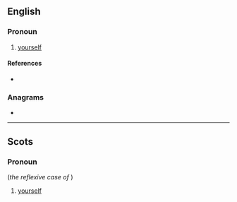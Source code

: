 ==English==

===Pronoun===
{{en-pron|the reflexive case of|ye}}

# {{lb|en|Geordie}} [[yourself]]

====References====
* {{R:Dobson & Irwin Newcastle 1970}}

===Anagrams===
* {{anagrams|en|a=eelrsy|Eylers|Seyler|serely}}

----

==Scots==

===Pronoun===
{{sco-pron}} (''the reflexive case of'' '''{{l|sco|ye}}''')

# [[yourself]]
#: {{ux|sco|Tak a guid leuk at '''yersel'''.|Take a good look at '''yourself'''.}}